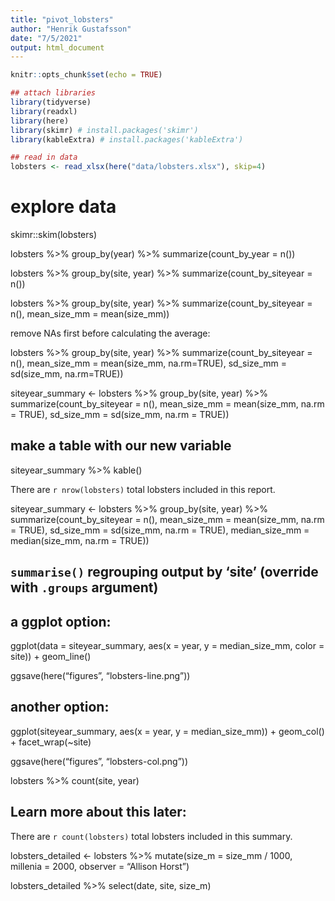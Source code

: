 ```yaml
---
title: "pivot_lobsters"
author: "Henrik Gustafsson"
date: "7/5/2021"
output: html_document
---
```


```r
knitr::opts_chunk$set(echo = TRUE)

## attach libraries
library(tidyverse)
library(readxl)
library(here)
library(skimr) # install.packages('skimr')
library(kableExtra) # install.packages('kableExtra')

## read in data
lobsters <- read_xlsx(here("data/lobsters.xlsx"), skip=4)

```



# explore data
skimr::skim(lobsters)


lobsters %>%
  group_by(year) %>%
  summarize(count_by_year = n())

lobsters %>%
  group_by(site, year) %>%
  summarize(count_by_siteyear =  n())

lobsters %>%
  group_by(site, year) %>%
  summarize(count_by_siteyear =  n(),
            mean_size_mm = mean(size_mm))


remove NAs first before calculating the average:

lobsters %>%
  group_by(site, year) %>%
  summarize(count_by_siteyear =  n(), 
            mean_size_mm = mean(size_mm, na.rm=TRUE), 
            sd_size_mm = sd(size_mm, na.rm=TRUE))


siteyear_summary <- lobsters %>%
  group_by(site, year) %>%
  summarize(count_by_siteyear =  n(), 
            mean_size_mm = mean(size_mm, na.rm = TRUE), 
            sd_size_mm = sd(size_mm, na.rm = TRUE))


## make a table with our new variable
siteyear_summary %>%
  kable()
  


There are `r nrow(lobsters)` total lobsters included in this report.




siteyear_summary <- lobsters %>%
  group_by(site, year) %>%
  summarize(count_by_siteyear =  n(), 
            mean_size_mm = mean(size_mm, na.rm = TRUE), 
            sd_size_mm = sd(size_mm, na.rm = TRUE), 
            median_size_mm = median(size_mm, na.rm = TRUE))

## `summarise()` regrouping output by 'site' (override with `.groups` argument)

## a ggplot option:
ggplot(data = siteyear_summary, aes(x = year, y = median_size_mm, color = site)) +
  geom_line()
  
  
ggsave(here("figures", "lobsters-line.png"))

## another option:
ggplot(siteyear_summary, aes(x = year, y = median_size_mm)) +
  geom_col() +
  facet_wrap(~site)  

ggsave(here("figures", "lobsters-col.png"))  
  
lobsters %>%
  count(site, year)  

## Learn more about this later:
There are `r count(lobsters)` total lobsters included in this summary.


lobsters_detailed <- lobsters %>%
  mutate(size_m = size_mm / 1000, 
         millenia = 2000,
         observer = "Allison Horst")

lobsters_detailed %>%
  select(date, site, size_m)






